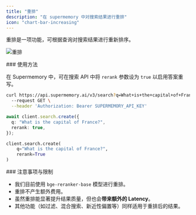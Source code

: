 ```yaml
---
title: "重排"
description: "在 supermemory 中对搜索结果进行重排"
icon: "chart-bar-increasing"
---
```


重排是一项功能，可根据查询对搜索结果进行重新排序。

![重排](/images/rerank.png)

<div id="usage">
  ### 使用方法
</div>

在 Supermemory 中，可在搜索 API 中将 `rerank` 参数设为 `true` 以启用答案重写。

<CodeGroup>

```bash cURL
curl https://api.supermemory.ai/v3/search?q=What+is+the+capital+of+France?&rerank=true \
  --request GET \
  --header 'Authorization: Bearer SUPERMEMORY_API_KEY'
```

```typescript
await client.search.create({
  q: "What is the capital of France?",
  rerank: true,
});
```

```python
client.search.create(
    q="What is the capital of France?",
    rerank=True
)
```

</CodeGroup>

<div id="notes-and-limitations">
  ### 注意事项与限制
</div>

- 我们目前使用 `bge-reranker-base` 模型进行重排。
- 重排不产生额外费用。
- 虽然重排能显著提升结果质量，但也会**带来额外的 Latency**。
- 其他功能（如过滤、混合搜索、新近性偏置等）同样适用于重排后的结果。